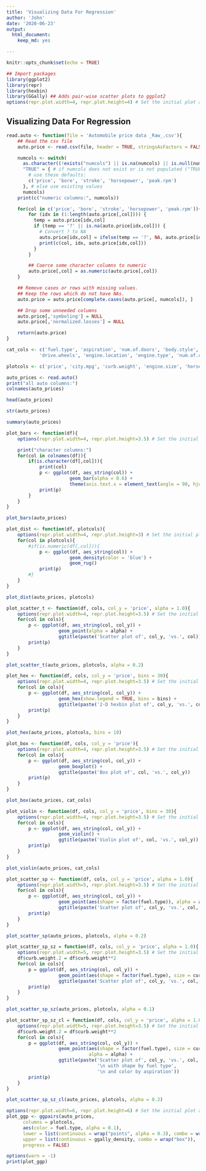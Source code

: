 ```yaml
---
title: 'Visualizing Data For Regression'
author: 'John'
date: '2020-06-23'
output:
  html_document:
    keep_md: yes

---
```


```r
knitr::opts_chunk$set(echo = TRUE)

## Import packages
library(ggplot2)
library(repr)
library(hexbin)
library(GGally) ## Adds pair-wise scatter plots to ggplot2
options(repr.plot.width=4, repr.plot.height=4) # Set the initial plot area dimensions
```

## Visualizing Data For Regression


```r

read.auto <- function(file = 'Automobile price data _Raw_.csv'){
    ## Read the csv file
    auto.price <- read.csv(file, header = TRUE, stringsAsFactors = FALSE)

    numcols <- switch(
      as.character((!exists("numcols") || is.na(numcols) || is.null(numcols))[1]),
      "TRUE" = { # if numcols does not exist or is not populated ("TRUE"),
        # use these defaults:
        c('price', 'bore', 'stroke', 'horsepower', 'peak.rpm')
      }, # else use existing values
      numcols)
    print(c("numeric columns:", numcols))

    for(col in c('price', 'bore', 'stroke', 'horsepower', 'peak.rpm')){
        for (idx in (1:length(auto.price[,col]))) {
          temp = auto.price[idx,col]
          if (temp == '?' || is.na(auto.price[idx,col])) {
            # Convert ? to NA
            auto.price[idx,col] = ifelse(temp == '?', NA, auto.price[idx,col])
            print(c(col, idx, auto.price[idx,col]))
          }
        }

        ## Coerce some character columns to numeric
        auto.price[,col] = as.numeric(auto.price[,col])
    }

    ## Remove cases or rows with missing values.
    ## Keep the rows which do not have NAs.
    auto.price = auto.price[complete.cases(auto.price[, numcols]), ]

    ## Drop some unneeded columns
    auto.price[,'symboling'] = NULL
    auto.price[,'normalized.losses'] = NULL

    return(auto.price)
}

cat_cols <- c('fuel.type', 'aspiration', 'num.of.doors', 'body.style',
            'drive.wheels', 'engine.location', 'engine.type', 'num.of.cylinders')

plotcols <- c('price', 'city.mpg', 'curb.weight', 'engine.size', 'horsepower', 'fuel.type')

auto_prices <- read.auto()
print("all auto columns:")
colnames(auto_prices)
```

```r
head(auto_prices)

str(auto_prices)

summary(auto_prices)
```

```r
plot_bars <- function(df){
    options(repr.plot.width=4, repr.plot.height=3.5) # Set the initial plot area dimensions

    print("character columns:")
    for(col in colnames(df)){
        if(is.character(df[,col])){
            print(col)
            p <- ggplot(df, aes_string(col)) +
                       geom_bar(alpha = 0.6) +
                       theme(axis.text.x = element_text(angle = 90, hjust = 1))
            print(p)
        }
    }
}

plot_bars(auto_prices)
```

```r
plot_dist <- function(df, plotcols){
    options(repr.plot.width=4, repr.plot.height=3) # Set the initial plot area dimensions
    for(col in plotcols){
        #if(is.numeric(df[,col])){
            p <- ggplot(df, aes_string(col)) +
                       geom_density(color = 'blue') +
                       geom_rug()
            print(p)
        #}
    }
}

plot_dist(auto_prices, plotcols)
```

```r
plot_scatter_t <- function(df, cols, col_y = 'price', alpha = 1.0){
    options(repr.plot.width=4, repr.plot.height=3.5) # Set the initial plot area dimensions
    for(col in cols){
        p <- ggplot(df, aes_string(col, col_y)) +
                   geom_point(alpha = alpha) +
                   ggtitle(paste('Scatter plot of', col_y, 'vs.', col))
        print(p)
    }
}

plot_scatter_t(auto_prices, plotcols, alpha = 0.2)
```

```r
plot_hex <- function(df, cols, col_y = 'price', bins = 30){
    options(repr.plot.width=4, repr.plot.height=3.5) # Set the initial plot area dimensions
    for(col in cols){
        p <- ggplot(df, aes_string(col, col_y)) +
                   geom_hex(show.legend = TRUE, bins = bins) +
                   ggtitle(paste('2-D hexbin plot of', col_y, 'vs.', col))
        print(p)
    }
}

plot_hex(auto_prices, plotcols, bins = 10)
```

```r
plot_box <- function(df, cols, col_y = 'price'){
    options(repr.plot.width=4, repr.plot.height=3.5) # Set the initial plot area dimensions
    for(col in cols){
        p <- ggplot(df, aes_string(col, col_y)) +
                   geom_boxplot() +
                   ggtitle(paste('Box plot of', col, 'vs.', col_y))
        print(p)
    }
}

plot_box(auto_prices, cat_cols)
```

```r
plot_violin <- function(df, cols, col_y = 'price', bins = 30){
    options(repr.plot.width=4, repr.plot.height=3.5) # Set the initial plot area dimensions
    for(col in cols){
        p <- ggplot(df, aes_string(col, col_y)) +
                   geom_violin() +
                   ggtitle(paste('Violin plot of', col, 'vs.', col_y))
        print(p)
    }
}

plot_violin(auto_prices, cat_cols)
```
```r
plot_scatter_sp <- function(df, cols, col_y = 'price', alpha = 1.0){
    options(repr.plot.width=5, repr.plot.height=3.5) # Set the initial plot area dimensions
    for(col in cols){
        p <- ggplot(df, aes_string(col, col_y)) +
                   geom_point(aes(shape = factor(fuel.type)), alpha = alpha) +
                   ggtitle(paste('Scatter plot of', col_y, 'vs.', col, '\n with shape by fuel type'))
        print(p)
    }
}

plot_scatter_sp(auto_prices, plotcols, alpha = 0.2)
```

```r
plot_scatter_sp_sz = function(df, cols, col_y = 'price', alpha = 1.0){
    options(repr.plot.width=5, repr.plot.height=3.5) # Set the initial plot area dimensions
    df$curb.weight.2 = df$curb.weight**2
    for(col in cols){
        p = ggplot(df, aes_string(col, col_y)) +
                   geom_point(aes(shape = factor(fuel.type), size = curb.weight.2), alpha = alpha) +
                   ggtitle(paste('Scatter plot of', col_y, 'vs.', col, '\n with shape by fuel type'))
        print(p)
    }
}

plot_scatter_sp_sz(auto_prices, plotcols, alpha = 0.1)
```

```r
plot_scatter_sp_sz_cl = function(df, cols, col_y = 'price', alpha = 1.0){
    options(repr.plot.width=5, repr.plot.height=3.5) # Set the initial plot area dimensions
    df$curb.weight.2 = df$curb.weight**2
    for(col in cols){
        p = ggplot(df, aes_string(col, col_y)) +
                   geom_point(aes(shape = factor(fuel.type), size = curb.weight.2, color = aspiration),
                              alpha = alpha) +
                   ggtitle(paste('Scatter plot of', col_y, 'vs.', col,
                                 '\n with shape by fuel type',
                                 '\n and color by aspiration'))
        print(p)
    }
}

plot_scatter_sp_sz_cl(auto_prices, plotcols, alpha = 0.2)
```
```r
options(repr.plot.width=6, repr.plot.height=6) # Set the initial plot area dimensions
plot_ggp <- ggpairs(auto_prices,
      columns = plotcols,
      aes(color = fuel.type, alpha = 0.1),
      lower = list(continuous = wrap("points", alpha = 0.3), combo = wrap("facethist", binwidth=0.8)),
      upper = list(continuous = ggally_density, combo = wrap("box")),
      progress = FALSE)
```
```r
options(warn = -1)
print(plot_ggp)
```

